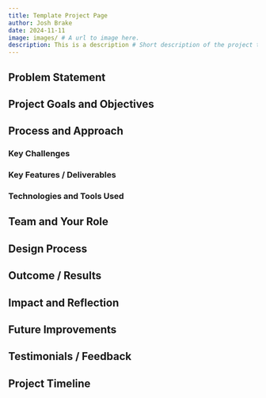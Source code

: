 ```yaml
---
title: Template Project Page
author: Josh Brake
date: 2024-11-11
image: images/ # A url to image here.
description: This is a description # Short description of the project to be shown on overview page.
---
```


## Problem Statement

## Project Goals and Objectives

## Process and Approach

### Key Challenges

### Key Features / Deliverables

### Technologies and Tools Used

## Team and Your Role

## Design Process

## Outcome / Results

## Impact and Reflection

## Future Improvements

## Testimonials / Feedback

## Project Timeline